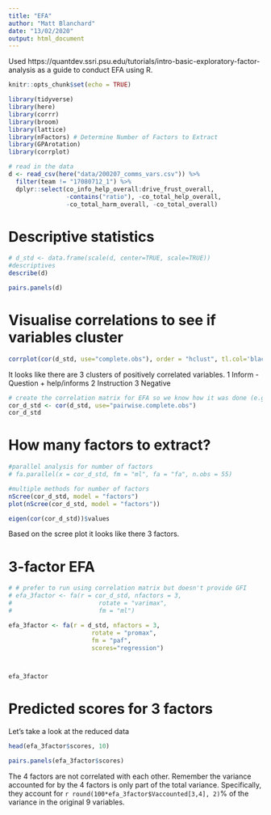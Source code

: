 ```yaml
---
title: "EFA"
author: "Matt Blanchard"
date: "13/02/2020"
output: html_document
---
```

Used https://quantdev.ssri.psu.edu/tutorials/intro-basic-exploratory-factor-analysis as a guide to conduct EFA using R.

```r
knitr::opts_chunk$set(echo = TRUE)
```

``` r
library(tidyverse)
library(here)
library(corrr)
library(broom)
library(lattice)
library(nFactors) # Determine Number of Factors to Extract
library(GPArotation)
library(corrplot)

# read in the data
d <- read_csv(here("data/200207_comms_vars.csv")) %>% 
  filter(team != "17080712_1") %>% 
  dplyr::select(co_info_help_overall:drive_frust_overall, 
                -contains("ratio"), -co_total_help_overall, 
                -co_total_harm_overall, -co_total_overall)
```

# Descriptive statistics
``` r
# d_std <- data.frame(scale(d, center=TRUE, scale=TRUE))
#descriptives
describe(d)

pairs.panels(d)
```

# Visualise correlations to see if variables cluster
``` r
corrplot(cor(d_std, use="complete.obs"), order = "hclust", tl.col='black', tl.cex=.75)
```

It looks like there are 3 clusters of positively correlated variables. 
1 Inform - Question + help/informs
2 Instruction
3 Negative


``` r
# create the correlation matrix for EFA so we know how it was done (e.g., how missing values were treated)
cor_d_std <- cor(d_std, use="pairwise.complete.obs")
cor_d_std
```

# How many factors to extract?
``` r
#parallel analysis for number of factors 
# fa.parallel(x = cor_d_std, fm = "ml", fa = "fa", n.obs = 55)

#multiple methods for number of factors
nScree(cor_d_std, model = "factors")
plot(nScree(cor_d_std, model = "factors"))

eigen(cor(cor_d_std))$values
```

Based on the scree plot it looks like there 3 factors.

# 3-factor EFA
``` r
# # prefer to run using correlation matrix but doesn't provide GFI
# efa_3factor <- fa(r = cor_d_std, nfactors = 3, 
#                        rotate = "varimax", 
#                        fm = "ml")

efa_3factor <- fa(r = d_std, nfactors = 3, 
                       rotate = "promax", 
                       fm = "paf",
                       scores="regression")



efa_3factor
```



# Predicted scores for 3 factors
Let's take a look at the reduced data
``` r
head(efa_3factor$scores, 10)

pairs.panels(efa_3factor$scores)
```

The 4 factors are not correlated with each other. Remember the variance accounted for by the 4 factors is only part of the total variance. Specifically, they account for `r round(100*efa_3factor$Vaccounted[3,4], 2)`% of the variance in the original 9 variables.



<!-- # CFA -->
<!-- ``` {r echo=FALSE, message=FALSE, warning=FALSE} -->
<!-- library(lavaan) -->

<!-- # 3-factor model -->
<!-- instruct =~ co_instruct_help_overall + co_instruct_harm_overall + co_question_overall + drive_informs_overall -->
<!-- drive_info =~ co_info_help_overall + drive_question_overall -->
<!-- negative =~ co_info_harm_overall + co_redundant_overall + drive_frust_overall -->

<!-- # enter the model syntax -->
<!-- comms.model <- 'instruct =~ co_instruct_help_overall + co_instruct_harm_overall + co_question_overall + drive_informs_overall -->
<!-- drive_info =~ co_info_help_overall + drive_question_overall -->
<!-- negative =~ co_info_harm_overall + co_redundant_overall + drive_frust_overall' -->

<!-- # fit the model -->
<!-- fit_one <- cfa(comms.model, data=d_std, missing = "ML") -->

<!-- # display summary output -->
<!-- summary(fit_one, fit.measures=TRUE) -->

<!-- fitMeasures(fit_one, fit.measures= c("chisq", "df", "pvalue", "gfi", "tli",  -->
<!--                                  "cfi", "rmsea", "rmsea.ci.lower", "rmsea.ci.upper", "aic")) -->


<!-- # 4-factor model -->
<!-- driver_info =~ co_info_help_overall + drive_question_overall + drive_informs_overall -->
<!-- instruct =~ co_instruct_help_overall + co_instruct_harm_overall -->
<!-- negative =~ co_info_harm_overall + co_instruct_harm_overall + co_redundant_overall + drive_frust_overall -->
<!-- co_info =~ co_question_overall + drive_informs_overall + co_instruct_harm_overall -->


<!-- # enter the model syntax -->
<!-- comms.model <- 'driver_info =~ co_info_help_overall + drive_question_overall -->
<!--                 instruct =~ co_instruct_help_overall + co_instruct_harm_overall -->
<!--                 negative =~ co_info_harm_overall + co_redundant_overall + drive_frust_overall -->
<!--                 co_info =~ co_question_overall + drive_informs_overall' -->

<!-- # fit the model -->
<!-- fit_one <- cfa(comms.model, data=d_std, missing = "ML") -->

<!-- # display summary output -->
<!-- summary(fit_one, fit.measures=TRUE) -->

<!-- fitMeasures(fit_one, fit.measures= c("chisq", "df", "pvalue", "gfi", "tli",  -->
<!--                                  "cfi", "rmsea", "rmsea.ci.lower", "rmsea.ci.upper", "aic")) -->

<!-- # look at the correlation between the residuals -->
<!-- residuals(fit_one, type = "cor") -->

<!-- ``` -->
